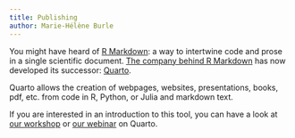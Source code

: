 ```yaml
---
title: Publishing
author: Marie-Hélène Burle
---
```


:::{.def}

You might have heard of [R Markdown](https://rmarkdown.rstudio.com/): a way to intertwine code and prose in a single scientific document. [The company behind R Markdown](https://posit.co/) has now developed its successor: [Quarto](https://quarto.org/).

:::

Quarto allows the creation of webpages, websites, presentations, books, pdf, etc. from code in R, Python, or Julia and markdown text.

If you are interested in an introduction to this tool, you can have a look at [our workshop](https://mint.westdri.ca/tools/quarto.html) or [our webinar](https://mint.westdri.ca/tools/quarto_webinar.html) on Quarto.

